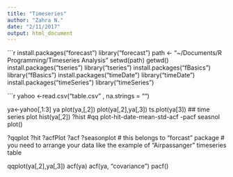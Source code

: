 ```yaml
---
title: "Timeseries"
author: "Zahra N."
date: "2/11/2017"
output: html_document
---
```


```r
install.packages("forecast")
library("forecast")
path <- "~/Documents/R Programming/Timeseries Analysis"
setwd(path)
getwd()
install.packages("tseries")
library("tseries")
install.packages("fBasics")
library("fBasics")
install.packages("timeDate")
library("timeDate")
install.packages("timeSeries")
library("timeSeries")


```r
yahoo <-read.csv("table.csv" , na.strings = "")

ya<-yahoo[,1:3]
ya
plot(ya,[,2])
plot(ya[,2],ya[,3])
ts.plot(ya[3]) ## time series plot
hist(ya[,2])
?hist
#qq plot-hit-date-mean-std-acf -pacf
seasnol plot()

?qqplot
?hit
?acfPlot
?acf
?seasonplot # this belongs to "forcast" package
# you need to arrange your data like the example of "Airpassanger" timeseries table


qqplot(ya[,2],ya[,3])
acf(ya)
acf(ya, "covariance")
pacf()
